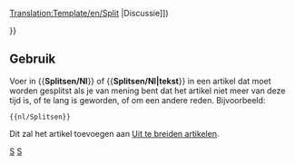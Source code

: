 [[Translation:Template/en/Split]]
<noinclude></noinclude>{{en/ambox| type  = move
| image = Split.png
| text  = <strong>Splitsen</strong><br>Er wordt voorgesteld deze pagina te splitsen in meerdere pagina's. ([[en/{{{discuss|{{TALKPAGENAME}}}}}|Discussie]])<p>{{{1|}}}</p>
}}<includeonly>{{{2|[[Category:en/Articles to be split]]}}}</includeonly><noinclude>

==Gebruik==
Voer in <nowiki>{{</nowiki>'''Splitsen/Nl'''<nowiki>}}</nowiki> of <nowiki>{{</nowiki>'''Splitsen/Nl|tekst'''<nowiki>}}</nowiki> in een artikel dat moet worden gesplitst als je van mening bent dat het artikel niet meer van deze tijd is, of te lang is geworden, of om een andere reden. Bijvoorbeeld: 
<pre>{{nl/Splitsen}}</pre>
Dit zal het artikel toevoegen aan [[:Category:nl/Uit te breiden artikelen|Uit te breiden artikelen]].

[[Category:nl/Sjablonen|S]][[Category:nl/Berichtenbox|S]]</noinclude>
